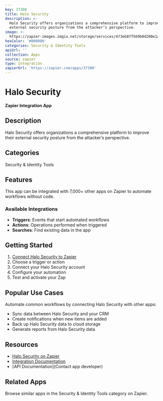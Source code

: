 ```yaml
---
key: 37300
title: Halo Security
description: >-
  Halo Security offers organizations a comprehensive platform to improve their
  external security posture from the attacker’s perspective.
image: >-
  https://zapier-images.imgix.net/storage/services/473eb87f569b0d200e1a272dbb10203a.png?auto=format%2Ccompress&ixlib=python-3.0.0&q=50
hexColor: '#000000'
categories: Security & Identity Tools
apiUrl: ''
collection: Apps
source: zapier
type: Integration
zapierUrl: 'https://zapier.com/apps/37300'
---
```

# Halo Security

**Zapier Integration App**

## Description

Halo Security offers organizations a comprehensive platform to improve their external security posture from the attacker’s perspective.

## Categories

Security & Identity Tools

## Features

This app can be integrated with 7,000+ other apps on Zapier to automate workflows without code.

### Available Integrations

- **Triggers**: Events that start automated workflows
- **Actions**: Operations performed when triggered
- **Searches**: Find existing data in the app

## Getting Started

1. [Connect Halo Security to Zapier](https://zapier.com/apps/37300)
2. Choose a trigger or action
3. Connect your Halo Security account
4. Configure your automation
5. Test and activate your Zap

## Popular Use Cases

Automate common workflows by connecting Halo Security with other apps:

- Sync data between Halo Security and your CRM
- Create notifications when new items are added
- Back up Halo Security data to cloud storage
- Generate reports from Halo Security data

## Resources

- [Halo Security on Zapier](https://zapier.com/apps/37300)
- [Integration Documentation](https://zapier.com/apps/37300/integrations)
- [API Documentation](Contact app developer)

## Related Apps

Browse similar apps in the Security & Identity Tools category on Zapier.
